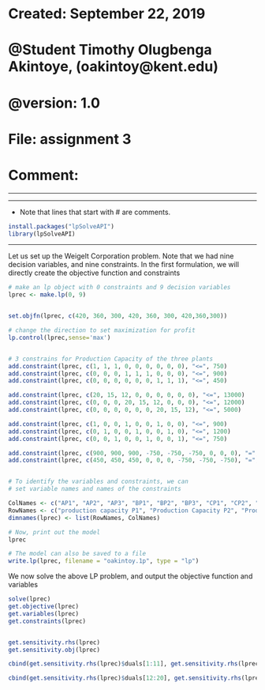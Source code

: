 # Created:    September 22, 2019
# @Student    Timothy Olugbenga Akintoye, (oakintoy@kent.edu)
# @version:   1.0
# File:       assignment 3
# Comment:    
################################################################
***

***
* Note that lines that start with # are comments. 

```{r,eval=FALSE}
install.packages("lpSolveAPI")
library(lpSolveAPI)

```
***
Let us set up the Weigelt Corporation problem. Note that we had nine decision variables, and nine constraints.
In the first formulation, we will directly create the objective function and constraints
```{r}
# make an lp object with 0 constraints and 9 decision variables
lprec <- make.lp(0, 9)


set.objfn(lprec, c(420, 360, 300, 420, 360, 300, 420,360,300))

# change the direction to set maximization for profit
lp.control(lprec,sense='max')


# 3 constrains for Production Capacity of the three plants
add.constraint(lprec, c(1, 1, 1, 0, 0, 0, 0, 0, 0), "<=", 750)
add.constraint(lprec, c(0, 0, 0, 1, 1, 1, 0, 0, 0), "<=", 900)
add.constraint(lprec, c(0, 0, 0, 0, 0, 0, 1, 1, 1), "<=", 450)

add.constraint(lprec, c(20, 15, 12, 0, 0, 0, 0, 0, 0), "<=", 13000)
add.constraint(lprec, c(0, 0, 0, 20, 15, 12, 0, 0, 0), "<=", 12000)
add.constraint(lprec, c(0, 0, 0, 0, 0, 0, 20, 15, 12), "<=", 5000)

add.constraint(lprec, c(1, 0, 0, 1, 0, 0, 1, 0, 0), "<=", 900)
add.constraint(lprec, c(0, 1, 0, 0, 1, 0, 0, 1, 0), "<=", 1200)
add.constraint(lprec, c(0, 0, 1, 0, 0, 1, 0, 0, 1), "<=", 750)
```


```{r}
add.constraint(lprec, c(900, 900, 900, -750, -750, -750, 0, 0, 0), "=", 0)
add.constraint(lprec, c(450, 450, 450, 0, 0, 0, -750, -750, -750), "=", 0)


# To identify the variables and constraints, we can
# set variable names and names of the constraints

ColNames <- c("AP1", "AP2", "AP3", "BP1", "BP2", "BP3", "CP1", "CP2", "CP3")
RowNames <- c("production capacity P1", "Production Capacity P2", "Production Capacity P3", "in process storage P1", "in process storage P2", "in process storageP3", "A sales forecast", "B sales forecas", "C sales forecas","pl1","pl2")
dimnames(lprec) <- list(RowNames, ColNames)

# Now, print out the model
lprec

# The model can also be saved to a file
write.lp(lprec, filename = "oakintoy.1p", type = "lp")
```
We now solve the above LP problem, and output the objective function and variables
```{r}
solve(lprec)
get.objective(lprec)
get.variables(lprec)
get.constraints(lprec)
```




```{r}
```


```{r}
get.sensitivity.rhs(lprec)
get.sensitivity.obj(lprec)
```



```{r}
cbind(get.sensitivity.rhs(lprec)$duals[1:11], get.sensitivity.rhs(lprec)$dualsfrom[1:11], get.sensitivity.rhs(lprec)$dualstill[1:11])

```
```{r}
cbind(get.sensitivity.rhs(lprec)$duals[12:20], get.sensitivity.rhs(lprec)$dualsfrom[12:20], get.sensitivity.rhs(lprec)$dualstill[12:20])
```
